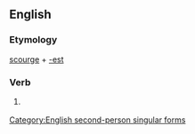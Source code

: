 ==English==

===Etymology===
[[scourge]] + [[-est]]

===Verb===
{{infl|en|verb form}}

# {{archaic}} {{form of|Second-person singular simple present form|scourge}}

[[Category:English second-person singular forms]]